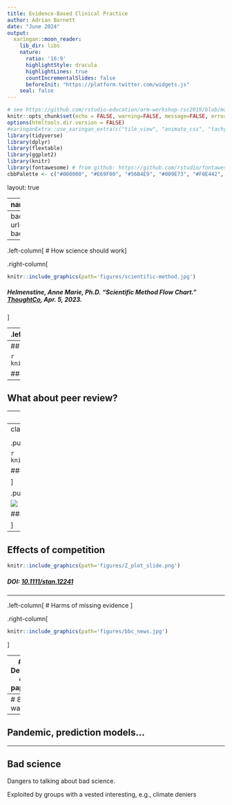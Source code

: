 ```yaml
---
title: Evidence-Based Clinical Practice 
author: Adrian Barnett
date: "June 2024"
output:
  xaringan::moon_reader:
    lib_dir: libs
    nature:
      ratio: '16:9'
      highlightStyle: dracula
      highlightLines: true
      countIncrementalSlides: false
      beforeInit: "https://platform.twitter.com/widgets.js"
    seal: false 
---
```


```r
# see https://github.com/rstudio-education/arm-workshop-rsc2019/blob/master/static/slides/xaringan.Rmd
knitr::opts_chunk$set(echo = FALSE, warning=FALSE, message=FALSE, error=FALSE, comment='', dpi=400, fig.align='center')
options(htmltools.dir.version = FALSE)
#xaringanExtra::use_xaringan_extra(c("tile_view", "animate_css", "tachyons"))
library(tidyverse)
library(dplyr)
library(flextable)
library(ggplot2)
library(knitr)
library(fontawesome) # from github: https://github.com/rstudio/fontawesome
cbbPalette <- c("#000000", "#E69F00", "#56B4E9", "#009E73", "#F0E442", "#0072B2", "#D55E00", "#CC79A7")
```

layout: true
  
---
name: xaringan-title
class: inverse, left, middle

.pull-left[

# .center[CSH600: Evidence-Based Clinical Practice: Bad science]

## .center[Adrian Barnett, QUT]

### .center[June 2024]

[`r fa(name = "mastodon")` @aidybarnett](https://fediscience.org/@aidybarnett)  

[`r fa(name = "github")` @agbarnett](http://github.com/agbarnett)  

[`r fa(name = "blog")` Median Watch](https://medianwatch.netlify.app)

[`r fa(name = "paper-plane")` a.barnett@qut.edu.au](mailto:a.barnett@qut.edu.au)

]

.pull-right[


![](https://i.giphy.com/media/v1.Y2lkPTc5MGI3NjExY2Fza3VydmllaTNhdmpoN281YndmbjhqOXNsZm0yZ3k1MWZqeGhoNyZlcD12MV9pbnRlcm5hbF9naWZfYnlfaWQmY3Q9Zw/qkY2Y4BQZ3nlFOF0cb/giphy.gif)

##### (from Netflix on giphy)

]

<!--- Aim for ? minutes --->

---
background-image: url(figures/AcknowledgementTraditionalOwners.jpg)
background-size: cover

---
.left-column[
# How science should work
]

.right-column[

```r
knitr::include_graphics(path='figures/scientific-method.jpg')
```

##### Helmenstine, Anne Marie, Ph.D. "Scientific Method Flow Chart." [ThoughtCo](https://www.thoughtco.com/scientific-method-flow-chart-609104), Apr. 5, 2023.

]

---
.left-column[
# How some science actually works
]

.right-column[

```r
knitr::include_graphics(path='figures/Paper_Mills.jpg')
```

##### From Tricky Goose Training [https://www.trickygoose.training/downloads](https://www.trickygoose.training/downloads)

]

---
## Tortured phrases

```r
knitr::include_graphics(path='figures/figures/tortured_phrases.jpg')
```

##### From [Nature](https://www.nature.com/articles/d41586-021-02134-0) based on work by [Guillaume Cabanac and colleagues](https://arxiv.org/abs/2107.06751)

---
## What about peer review?

---
## Why does this happen?

![](figures/crowing.jpg)

<!--- from https://www.linkedin.com/posts/university-college-london_qswur-activity-7203848706847092736-xV3o?utm_source=share&utm_medium=member_desktop and https://twitter.com/Brain1878/status/1674404395335794689 --->


---
class: inverse
# Bad scientific practice is nothing new

<!--- % https://www.bbc.co.uk/sounds/play/b00pfkw3 "Scientists competed to find the tallest species. Why not add a few extra neck bones?" --->

.pull-left[

```r
knitr::include_graphics(path='https://upload.wikimedia.org/wikipedia/commons/a/af/Dinornis_maximus%2C_Natural_History_Museum_%28PV_A_608%29.jpg')
```

###### Natural History Museum, London, CC BY 4.0 <https://creativecommons.org/licenses/by/4.0>, via Wikimedia Commons

]

.pull-right[

![](https://upload.wikimedia.org/wikipedia/commons/8/87/Dinornithidae_SIZE_01.png)

###### Conty, CC BY 3.0 <https://creativecommons.org/licenses/by/3.0>, via Wikimedia Commons

]

---
## Effects of competition

```r
knitr::include_graphics(path='figures/Z_plot_slide.png')
```

##### DOI: [10.1111/stan.12241](https://doi.org/10.1111/stan.12241)

---

.left-column[
# Harms of missing evidence 
]

.right-column[
```r
knitr::include_graphics(path='figures/bbc_news.jpg')
```
]

---
## Deluge of papers

```r
knitr::include_graphics(path='figures/papers_increasing.jpg')
```

##### DOI: [10.48550/arXiv.2309.15884](https://doi.org/10.48550/arXiv.2309.15884)

---
# 85% waste

---
## Pandemic, prediction models...




---
## Bad science

Dangers to talking about bad science. 

Exploited by groups with a vested interesting, e.g., climate deniers
